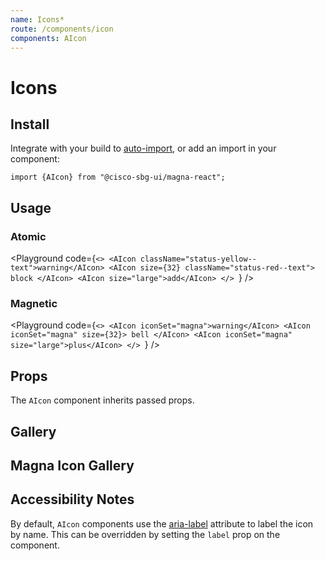 ```yaml
---
name: Icons*
route: /components/icon
components: AIcon
---
```


# Icons

## Install

Integrate with your build to [auto-import](/#integrating), or add an import in your component:

```
import {AIcon} from "@cisco-sbg-ui/magna-react";
```

## Usage

### Atomic

<Playground
  code={`<>
  <AIcon className="status-yellow--text">warning</AIcon>
  <AIcon size={32} className="status-red--text">
    block
  </AIcon>
  <AIcon size="large">add</AIcon>
</>
`}
/>

### Magnetic

<Playground
  code={`<>
  <AIcon iconSet="magna">warning</AIcon>
  <AIcon iconSet="magna" size={32}>
    bell
  </AIcon>
  <AIcon iconSet="magna" size="large">plus</AIcon>
</>
`}
/>

## Props

The `AIcon` component inherits passed props.

<Props of="AIcon" />

## Gallery

<IconGallery />

## Magna Icon Gallery

<MagnaIconGallery />

## Accessibility Notes

By default, `AIcon` components use the [aria-label](https://www.w3.org/TR/wai-aria/#aria-label) attribute to label the icon by name. This can be overridden by setting the `label` prop on the component.
